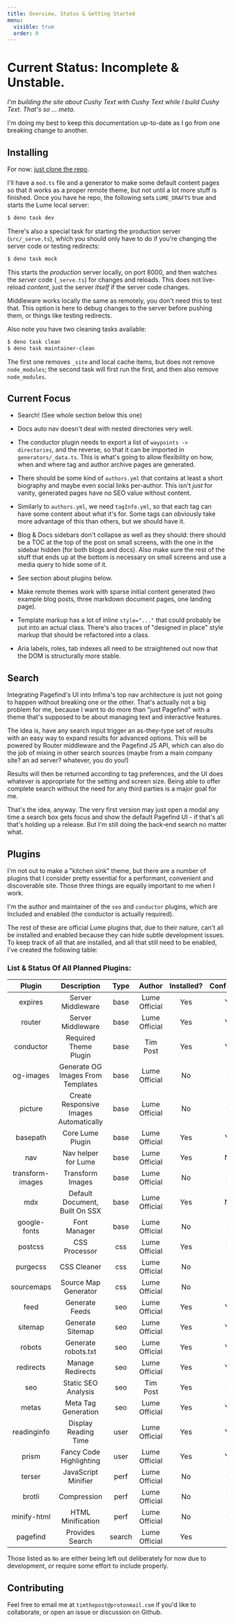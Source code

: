 ```yaml
---
title: Overview, Status & Getting Started
menu:
  visible: true
  order: 0
---
```

# Current Status: <span class="text--danger">Incomplete & Unstable.</span>

_I'm building the site about Cushy Text with Cushy Text while I build Cushy 
Text. That's so ... meta._ 

I'm doing my best to keep this documentation up-to-date as I go from one breaking 
change to another. 

## Installing

For now: [just clone the repo](https://github.com/timthepost/cushytext).

I'll have a `mod.ts` file and a generator to make some default content pages so that it 
works as a proper remote theme, but not until a lot more stuff is finished. Once you have 
he repo, the following sets `LUME_DRAFTS` true and starts the Lume local server:

```bash
$ deno task dev
```

There's also a special task for starting the production server (`src/_serve.ts`),
which you should only have to do if you're changing the server code or testing 
redirects:

```bash
$ deno task mock
```

This starts the _production_ server locally, on port 8000, and then watches
the _server_ code (`_serve.ts`) for changes and reloads. This does not live-reload
_content_, just the server _itself_ if the server code changes.

Middleware works locally the same as remotely, you don't need this to test that. 
This option is here to debug changes to the server before pushing them, or
things like testing redirects.

Also note you have two cleaning tasks available:

```bash
$ deno task clean
$ deno task maintainer-clean
```

The first one removes `_site` and local cache items, but does not remove `node_modules`; 
the second task will first run the first, and then also remove `node_modules`.

## Current Focus

 - Search! (See whole section below this one)

 - Docs auto nav doesn't deal with nested directories very well.

 - The conductor plugin needs to export a list of `waypoints -> directories`,
   and the reverse, so that it can be imported in `generators/_data.ts`.
   This is what's going to allow flexibility on how, when and where 
   tag and author archive pages are generated.

 - There should be some kind of `authors.yml` that contains at least a short
   biography and maybe even social links per-author. This isn't _just_ for 
   vanity, generated pages have no SEO value without content.

 - Similarly to `authors.yml`, we need `tagInfo.yml`, so that each tag can have 
   some content about what it's for. Some tags can obviously take more advantage 
   of this than others, but we should have it.

 - Blog & Docs sidebars don't collapse as well as they should: there should be 
   a TOC at the top of the post on small screens, with the one in the sidebar hidden
   (for both blogs and docs). Also make sure the rest of the stuff that ends up at 
   the bottom is necessary on small screens and use a media query to hide some of it.

 - See section about plugins below.

 - Make remote themes work with sparse initial content generated (two example 
   blog posts, three markdown document pages, one landing page).

 - Template markup has a lot of inline `style="..."` that could probably be put 
   into an actual class. There's also traces of "designed in place" style markup
   that should be refactored into a class. 

 - Aria labels, roles, tab indexes all need to be straightened out now that the 
   DOM is structurally more stable.

## Search 

Integrating Pagefind's UI into Infima's top nav architecture is just not going to
happen without breaking one or the other. That's actually not a big problem for 
me, because I want to do more than "just Pagefind" with a theme that's supposed
to be about managing text and interactive features.

The idea is, have any search input trigger an as-they-type set of results with an
easy way to expand results for advanced options. This will be powered by Router 
middleware and the Pagefind JS API, which can also do the job of mixing in other 
search sources (maybe from a main company site? an ad server? whatever, you do you!)

Results will then be returned according to tag preferences, and the UI does whatever 
is appropriate for the setting and screen size. Being able to offer complete 
search without the need for any third parties is a major goal for me.

That's the idea, anyway. The very first version may just open a modal any time a
search box gets focus and show the default Pagefind UI - if that's all that's holding
up a release. But I'm still doing the back-end search no matter what.

## Plugins

I'm not out to make a "kitchen sink" theme, but there are a number of plugins that I 
consider pretty essential for a performant, convenient and discoverable site. Those
three things are equally important to me when I work.

I'm the author and maintainer of the `seo` and `conductor` plugins, which are Included
and enabled (the conductor is actually required).

The rest of these are official Lume plugins that, due to their nature, can't all be
installed and enabled because they can hide subtle development issues. To keep track
of all that are installed, and all that still need to be enabled, I've created the 
following table:

<h3 id="plugin-status">List & Status Of All Planned Plugins:</h3>

| Plugin | Description | Type | Author | Installed? | Configured? |
|:-:|:-:|:-:|:-:|:-:|:-:|
| expires | Server Middleware | base | Lume Official | Yes | Yes |
| router | Server Middleware | base | Lume Official | Yes | Yes |
| conductor  | Required Theme Plugin | base | Tim Post | Yes | Yes |
| og-images | Generate OG Images From Templates | base | Lume Official | No | No |
| picture | Create Responsive Images Automatically | base | Lume Official | No | No |
| basepath   | Core Lume Plugin       | base | Lume Official | Yes | Yes |
| nav        | Nav helper for Lume    | base | Lume Official | Yes | N/A |
| transform-images | Transform Images | base | Lume Official | No | No |
| mdx        | Default Document, Built On SSX | base | Lume Official | Yes | N/A |
| google-fonts | Font Manager | base | Lume Official | No | No |
| postcss    | CSS Processor          | css | Lume Official | Yes | No |
| purgecss   | CSS Cleaner            | css | Lume Official | No | No |
| sourcemaps | Source Map Generator   | css | Lume Official | No | No |
| feed       | Generate Feeds         | seo | Lume Official | Yes | Yes |
| sitemap    | Generate Sitemap       | seo | Lume Official | Yes | Yes |
| robots     | Generate robots.txt    | seo | Lume Official | Yes | Yes |
| redirects  | Manage Redirects       | seo | Lume Official | Yes | Yes |
| seo        | Static SEO Analysis    | seo | Tim Post | Yes | No |
| metas      | Meta Tag Generation    | seo | Lume Official | Yes | Yes |
| readinginfo | Display Reading Time  | user | Lume Official | Yes | Yes |
| prism | Fancy Code Highlighting | user | Lume Official | Yes | Yes |
| terser | JavaScript Minifier | perf | Lume Official | No | No |
| brotli | Compression | perf | Lume Official | No | No |
| minify-html | HTML Minification | perf | Lume Official | No | No |
| pagefind | Provides Search | search | Lume Official | Yes | No |

Those listed as `No` are either being left out deliberately for now 
due to development, or require some effort to include properly.

## Contributing

Feel free to email me at `timthepost@protonmail.com` if you'd like to collaborate, or open 
an issue or discussion on Github. 